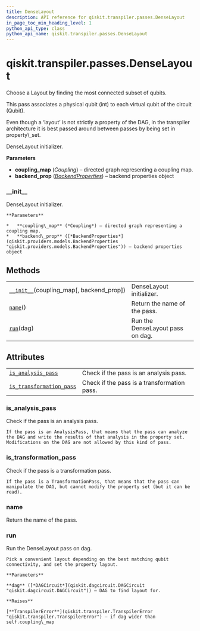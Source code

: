 ```yaml
---
title: DenseLayout
description: API reference for qiskit.transpiler.passes.DenseLayout
in_page_toc_min_heading_level: 1
python_api_type: class
python_api_name: qiskit.transpiler.passes.DenseLayout
---
```


# qiskit.transpiler.passes.DenseLayout

<Class id="qiskit.transpiler.passes.DenseLayout" isDedicatedPage={true} github="https://github.com/qiskit/qiskit/tree/stable/0.18/qiskit/transpiler/passes/layout/dense_layout.py" signature="DenseLayout(*args, **kwargs)" modifiers="class">
  Choose a Layout by finding the most connected subset of qubits.

  This pass associates a physical qubit (int) to each virtual qubit of the circuit (Qubit).

  <Admonition title="Note" type="note">
    Even though a ‘layout’ is not strictly a property of the DAG, in the transpiler architecture it is best passed around between passes by being set in property\_set.
  </Admonition>

  DenseLayout initializer.

  **Parameters**

  *   **coupling\_map** (*Coupling*) – directed graph representing a coupling map.
  *   **backend\_prop** ([*BackendProperties*](qiskit.providers.models.BackendProperties "qiskit.providers.models.BackendProperties")) – backend properties object

  ### \_\_init\_\_

  <Function id="qiskit.transpiler.passes.DenseLayout.__init__" signature="__init__(coupling_map, backend_prop=None)">
    DenseLayout initializer.

    **Parameters**

    *   **coupling\_map** (*Coupling*) – directed graph representing a coupling map.
    *   **backend\_prop** ([*BackendProperties*](qiskit.providers.models.BackendProperties "qiskit.providers.models.BackendProperties")) – backend properties object
  </Function>

  ## Methods

  |                                                                                                                                               |                                  |
  | --------------------------------------------------------------------------------------------------------------------------------------------- | -------------------------------- |
  | [`__init__`](#qiskit.transpiler.passes.DenseLayout.__init__ "qiskit.transpiler.passes.DenseLayout.__init__")(coupling\_map\[, backend\_prop]) | DenseLayout initializer.         |
  | [`name`](#qiskit.transpiler.passes.DenseLayout.name "qiskit.transpiler.passes.DenseLayout.name")()                                            | Return the name of the pass.     |
  | [`run`](#qiskit.transpiler.passes.DenseLayout.run "qiskit.transpiler.passes.DenseLayout.run")(dag)                                            | Run the DenseLayout pass on dag. |

  ## Attributes

  |                                                                                                                                                        |                                             |
  | ------------------------------------------------------------------------------------------------------------------------------------------------------ | ------------------------------------------- |
  | [`is_analysis_pass`](#qiskit.transpiler.passes.DenseLayout.is_analysis_pass "qiskit.transpiler.passes.DenseLayout.is_analysis_pass")                   | Check if the pass is an analysis pass.      |
  | [`is_transformation_pass`](#qiskit.transpiler.passes.DenseLayout.is_transformation_pass "qiskit.transpiler.passes.DenseLayout.is_transformation_pass") | Check if the pass is a transformation pass. |

  ### is\_analysis\_pass

  <Attribute id="qiskit.transpiler.passes.DenseLayout.is_analysis_pass">
    Check if the pass is an analysis pass.

    If the pass is an AnalysisPass, that means that the pass can analyze the DAG and write the results of that analysis in the property set. Modifications on the DAG are not allowed by this kind of pass.
  </Attribute>

  ### is\_transformation\_pass

  <Attribute id="qiskit.transpiler.passes.DenseLayout.is_transformation_pass">
    Check if the pass is a transformation pass.

    If the pass is a TransformationPass, that means that the pass can manipulate the DAG, but cannot modify the property set (but it can be read).
  </Attribute>

  ### name

  <Function id="qiskit.transpiler.passes.DenseLayout.name" signature="name()">
    Return the name of the pass.
  </Function>

  ### run

  <Function id="qiskit.transpiler.passes.DenseLayout.run" signature="run(dag)">
    Run the DenseLayout pass on dag.

    Pick a convenient layout depending on the best matching qubit connectivity, and set the property layout.

    **Parameters**

    **dag** ([*DAGCircuit*](qiskit.dagcircuit.DAGCircuit "qiskit.dagcircuit.DAGCircuit")) – DAG to find layout for.

    **Raises**

    [**TranspilerError**](qiskit.transpiler.TranspilerError "qiskit.transpiler.TranspilerError") – if dag wider than self.coupling\_map
  </Function>
</Class>

